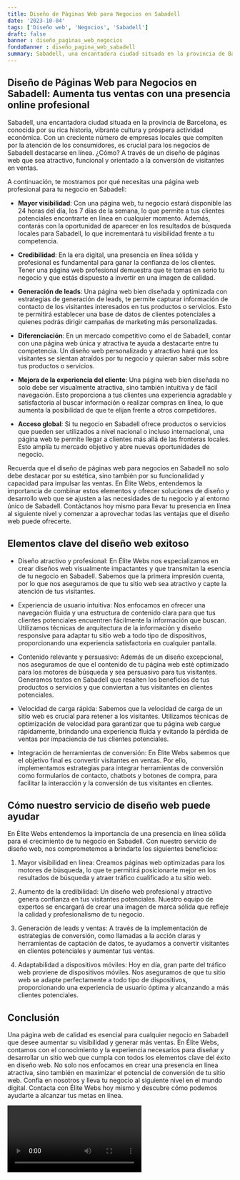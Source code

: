 ```yaml
---
title: Diseño de Páginas Web para Negocios en Sabadell
date: '2023-10-04'
tags: ['Diseño web', 'Negocios', 'Sabadell']
draft: false
banner : diseño_paginas_web_negocios
fondoBanner : diseño_pagina_web_sabadell
summary: Sabadell, una encantadora ciudad situada en la provincia de Barcelona, es conocida por su rica historia, vibrante cultura y próspera actividad económica. Con un creciente número de empresas locales que compiten por la atención de los consumidores, es crucial para los negocios de Sabadell destacarse en línea. ¿Cómo? A través de un diseño de páginas web que sea atractivo, funcional y orientado a la conversión de visitantes en ventas.
---
```


## Diseño de Páginas Web para Negocios en Sabadell: Aumenta tus ventas con una presencia online profesional

Sabadell, una encantadora ciudad situada en la provincia de Barcelona, es conocida por su rica historia, vibrante cultura y próspera actividad económica. Con un creciente número de empresas locales que compiten por la atención de los consumidores, es crucial para los negocios de Sabadell destacarse en línea. ¿Cómo? A través de un diseño de páginas web que sea atractivo, funcional y orientado a la conversión de visitantes en ventas.

A continuación, te mostramos por qué necesitas una página web profesional para tu negocio en Sabadell:

- **Mayor visibilidad**: Con una página web, tu negocio estará disponible las 24 horas del día, los 7 días de la semana, lo que permite a tus clientes potenciales encontrarte en línea en cualquier momento. Además, contarás con la oportunidad de aparecer en los resultados de búsqueda locales para Sabadell, lo que incrementará tu visibilidad frente a tu competencia.

- **Credibilidad**: En la era digital, una presencia en línea sólida y profesional es fundamental para ganar la confianza de los clientes. Tener una página web profesional demuestra que te tomas en serio tu negocio y que estás dispuesto a invertir en una imagen de calidad.

- **Generación de leads**: Una página web bien diseñada y optimizada con estrategias de generación de leads, te permite capturar información de contacto de los visitantes interesados en tus productos o servicios. Esto te permitirá establecer una base de datos de clientes potenciales a quienes podrás dirigir campañas de marketing más personalizadas.

- **Diferenciación**: En un mercado competitivo como el de Sabadell, contar con una página web única y atractiva te ayuda a destacarte entre tu competencia. Un diseño web personalizado y atractivo hará que los visitantes se sientan atraídos por tu negocio y quieran saber más sobre tus productos o servicios.

- **Mejora de la experiencia del cliente**: Una página web bien diseñada no solo debe ser visualmente atractiva, sino también intuitiva y de fácil navegación. Esto proporciona a tus clientes una experiencia agradable y satisfactoria al buscar información o realizar compras en línea, lo que aumenta la posibilidad de que te elijan frente a otros competidores.

- **Acceso global**: Si tu negocio en Sabadell ofrece productos o servicios que pueden ser utilizados a nivel nacional o incluso internacional, una página web te permite llegar a clientes más allá de las fronteras locales. Esto amplía tu mercado objetivo y abre nuevas oportunidades de negocio.

Recuerda que el diseño de páginas web para negocios en Sabadell no solo debe destacar por su estética, sino también por su funcionalidad y capacidad para impulsar las ventas. En Élite Webs, entendemos la importancia de combinar estos elementos y ofrecer soluciones de diseño y desarrollo web que se ajusten a las necesidades de tu negocio y al entorno único de Sabadell. Contáctanos hoy mismo para llevar tu presencia en línea al siguiente nivel y comenzar a aprovechar todas las ventajas que el diseño web puede ofrecerte.

<GifSeo />

<Cta />

## Elementos clave del diseño web exitoso

- Diseño atractivo y profesional: En Élite Webs nos especializamos en crear diseños web visualmente impactantes y que transmitan la esencia de tu negocio en Sabadell. Sabemos que la primera impresión cuenta, por lo que nos aseguramos de que tu sitio web sea atractivo y capte la atención de tus visitantes.

- Experiencia de usuario intuitiva: Nos enfocamos en ofrecer una navegación fluida y una estructura de contenido clara para que tus clientes potenciales encuentren fácilmente la información que buscan. Utilizamos técnicas de arquitectura de la información y diseño responsive para adaptar tu sitio web a todo tipo de dispositivos, proporcionando una experiencia satisfactoria en cualquier pantalla.

- Contenido relevante y persuasivo: Además de un diseño excepcional, nos aseguramos de que el contenido de tu página web esté optimizado para los motores de búsqueda y sea persuasivo para tus visitantes. Generamos textos en Sabadell que resalten los beneficios de tus productos o servicios y que conviertan a tus visitantes en clientes potenciales.

- Velocidad de carga rápida: Sabemos que la velocidad de carga de un sitio web es crucial para retener a los visitantes. Utilizamos técnicas de optimización de velocidad para garantizar que tu página web cargue rápidamente, brindando una experiencia fluida y evitando la pérdida de ventas por impaciencia de tus clientes potenciales.

- Integración de herramientas de conversión: En Élite Webs sabemos que el objetivo final es convertir visitantes en ventas. Por ello, implementamos estrategias para integrar herramientas de conversión como formularios de contacto, chatbots y botones de compra, para facilitar la interacción y la conversión de tus visitantes en clientes.

## Cómo nuestro servicio de diseño web puede ayudar

En Élite Webs entendemos la importancia de una presencia en línea sólida para el crecimiento de tu negocio en Sabadell. Con nuestro servicio de diseño web, nos comprometemos a brindarte los siguientes beneficios:

1. Mayor visibilidad en línea: Creamos páginas web optimizadas para los motores de búsqueda, lo que te permitirá posicionarte mejor en los resultados de búsqueda y atraer tráfico cualificado a tu sitio web.

2. Aumento de la credibilidad: Un diseño web profesional y atractivo genera confianza en tus visitantes potenciales. Nuestro equipo de expertos se encargará de crear una imagen de marca sólida que refleje la calidad y profesionalismo de tu negocio.

3. Generación de leads y ventas: A través de la implementación de estrategias de conversión, como llamadas a la acción claras y herramientas de captación de datos, te ayudamos a convertir visitantes en clientes potenciales y aumentar tus ventas.

4. Adaptabilidad a dispositivos móviles: Hoy en día, gran parte del tráfico web proviene de dispositivos móviles. Nos aseguramos de que tu sitio web se adapte perfectamente a todo tipo de dispositivos, proporcionando una experiencia de usuario óptima y alcanzando a más clientes potenciales.

## Conclusión

Una página web de calidad es esencial para cualquier negocio en Sabadell que desee aumentar su visibilidad y generar más ventas. En Élite Webs, contamos con el conocimiento y la experiencia necesarios para diseñar y desarrollar un sitio web que cumpla con todos los elementos clave del éxito en diseño web. No solo nos enfocamos en crear una presencia en línea atractiva, sino también en maximizar el potencial de conversión de tu sitio web. Confía en nosotros y lleva tu negocio al siguiente nivel en el mundo digital. Contacta con Élite Webs hoy mismo y descubre cómo podemos ayudarte a alcanzar tus metas en línea.

<Video />

<CtaBot job='Negocios' city='Sabadell'/>

<Gmaps query='Sabadell+españa+maps' />